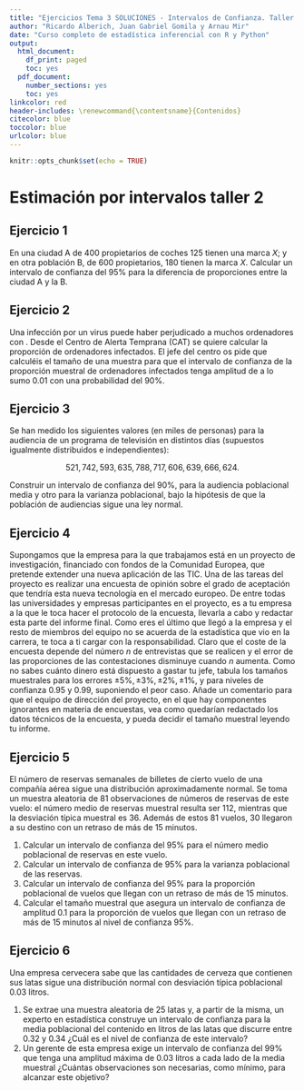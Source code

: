 ```yaml
---
title: "Ejercicios Tema 3 SOLUCIONES - Intervalos de Confianza. Taller 1"
author: "Ricardo Alberich, Juan Gabriel Gomila y Arnau Mir"
date: "Curso completo de estadística inferencial con R y Python"
output:
  html_document:
    df_print: paged
    toc: yes
  pdf_document:
    number_sections: yes
    toc: yes
linkcolor: red
header-includes: \renewcommand{\contentsname}{Contenidos}
citecolor: blue
toccolor: blue
urlcolor: blue
---
```


```r
knitr::opts_chunk$set(echo = TRUE)
```

# Estimación por intervalos taller 2


## Ejercicio 1

 En una ciudad A de 400 propietarios de coches 125 tienen
una marca $X$; y en otra población B, de 600 propietarios, 180 tienen la marca $X$. Calcular un intervalo de confianza del 95\% para la diferencia de proporciones entre la ciudad A y la B.
\sol{ $\left(-0.111,0.136\right)$}

## Ejercicio 2

Una infección por un virus puede haber perjudicado a muchos ordenadores con
\emph{Windwos}. Desde el
Centro de Alerta Temprana (CAT) se quiere calcular la
proporción de ordenadores infectados. El jefe del centro  os pide que calculéis
el tamaño de una muestra para que el intervalo de confianza de la proporción muestral de
ordenadores infectados tenga amplitud de a lo sumo $0.01$ con una probabilidad del 90\%.

## Ejercicio 3

Se han medido los siguientes valores (en miles de personas) para la audiencia de un
programa de televisión en distintos días (supuestos igualmente distribuidos e
independientes):

$$521, 742, 593, 635, 788, 717, 606, 639, 666, 624.$$

Construir un intervalo de confianza del $90$\%, para la audiencia poblacional media y otro
para la varianza poblacional, bajo la hipótesis de que la población de audiencias sigue una
ley normal.

## Ejercicio 4


Supongamos que la empresa para la que trabajamos está en un proyecto de investigación,
financiado con fondos de la Comunidad Europea, que pretende extender una nueva aplicación
de las TIC. Una de las tareas del proyecto es realizar una encuesta de opinión sobre el
grado de aceptación que tendría esta nueva tecnología en el mercado europeo. De entre todas
las universidades y empresas participantes en el proyecto, es a tu empresa a la que le toca
hacer el protocolo de la encuesta, llevarla a cabo y redactar esta parte del informe final.
Como eres el último que llegó a la empresa y el resto de miembros del equipo no se acuerda
de la estadística que vio en la carrera, te toca a ti cargar con la responsabilidad. Claro
que el coste de la encuesta depende del número $n$ de entrevistas que se realicen y el
error de las proporciones de las contestaciones disminuye cuando $n$ aumenta. Como no sabes
cuánto dinero está dispuesto a gastar tu jefe, tabula los tamaños muestrales para los
errores $\pm 5\%, \pm 3\%, \pm 2\%,\pm 1\%$, y para niveles de confianza $0.95$ y $0.99$,
suponiendo el peor caso. Añade un comentario para que el equipo de dirección del proyecto,
en el que hay componentes ignorantes en  materia de encuestas, vea como quedarían redactado
los datos técnicos de la encuesta, y pueda decidir  el tamaño muestral leyendo tu informe.

## Ejercicio 5

El número de reservas semanales de billetes de cierto vuelo de una compañía aérea sigue una
distribución aproximadamente normal. Se toma un muestra aleatoria de $81$ observaciones de
números de reservas de este vuelo: el número medio de reservas muestral resulta ser $112$,
mientras que la desviación típica muestral es  $36$. Además de estos $81$ vuelos, $30$
llegaron a su destino con un retraso de más de $15$ minutos.

1. Calcular un intervalo de confianza del $95\%$ para el número medio
poblacional de reservas en este vuelo.
2. Calcular un intervalo de confianza de $95\%$ para la varianza
poblacional de las reservas.
3. Calcular un intervalo de confianza del $95\%$ para la proporción
poblacional de vuelos que llegan con un retraso de más de $15$ minutos.
4. Calcular el tamaño muestral que asegura un intervalo de
confianza de amplitud $0.1$ para la proporción de vuelos que llegan
con un retraso de más de $15$ minutos al nivel de confianza $95\%$.
\sol{a) $\left(104.16,119.84)\right)$; b) $\left(972.343,1814.08)\right)$; c)
$\left(0.265,0.475)\right)$; d) $n=385$}


## Ejercicio 6
Una empresa cervecera sabe que las cantidades de cerveza que contienen
sus latas sigue una distribución normal con desviación típica poblacional $0.03$ litros.


1. Se extrae una muestra aleatoria de $25$ latas y, a partir de la
misma, un experto en estadística construye un  intervalo de confianza
para la media poblacional del contenido en litros de las latas que
discurre entre $0.32$ y $0.34$ ¿Cuál es el nivel de confianza de este
intervalo?
2. Un gerente de esta empresa exige un intervalo de confianza del
$99\%$  que tenga una amplitud máxima de $0.03$ litros a cada lado de la
media  muestral ¿Cuántas observaciones son necesarias, como mínimo,
para alcanzar este objetivo?
\sol{a) $90.3\%$; b) $n=7$}


